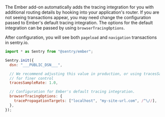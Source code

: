 The Ember add-on automatically adds the tracing integration for you with additional routing details by hooking into your application's router. If you are not seeing transactions appear, you may need change the configuration passed to Ember's default tracing integration. The options for the default integration can be passed by using `browserTracingOptions`.

After configuration, you will see both `pageload` and `navigation` transactions in sentry.io.


```javascript
import * as Sentry from "@sentry/ember";

Sentry.init({
  dsn: "___PUBLIC_DSN___",

  // We recommend adjusting this value in production, or using tracesSampler
  // for finer control
  tracesSampleRate: 1.0,

  // Configuration for Ember's default tracing integration.
  browserTracingOptions: {
    tracePropagationTargets: ["localhost", "my-site-url.com", /^\//],
  },
});
```

